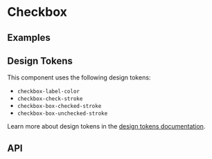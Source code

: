 
<Meta title="Docs/Components/Form/Checkbox" />

# Checkbox

## Examples
<Canvas sourceState="shown" of={CheckboxStories.Simple} />
<Canvas sourceState="shown" of={CheckboxStories.Sizes} />
<Canvas sourceState="shown" of={CheckboxStories.Disabled} />
<Canvas sourceState="shown" of={CheckboxStories.Intermediate} />

## Design Tokens
This component uses the following design tokens:

- `checkbox-label-color`
- `checkbox-check-stroke`
- `checkbox-box-checked-stroke`
- `checkbox-box-unchecked-stroke`

Learn more about design tokens in the [design tokens documentation](?path=/story/docs-design-tokens-getting-started--page).

## API
<ArgsTable of={Checkbox} />
